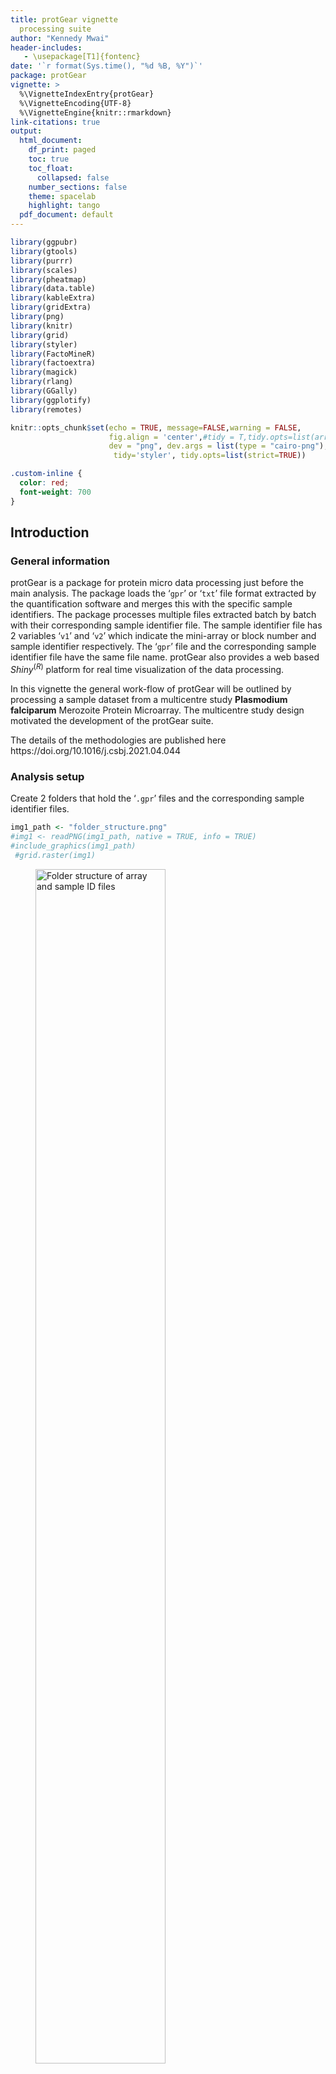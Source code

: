 ```yaml
---
title: protGear vignette
  processing suite
author: "Kennedy Mwai"
header-includes:
   - \usepackage[T1]{fontenc}
date: '`r format(Sys.time(), "%d %B, %Y")`'
package: protGear
vignette: >
  %\VignetteIndexEntry{protGear}
  %\VignetteEncoding{UTF-8}
  %\VignetteEngine{knitr::rmarkdown}
link-citations: true
output:
  html_document:
    df_print: paged
    toc: true
    toc_float:
      collapsed: false
    number_sections: false
    theme: spacelab
    highlight: tango
  pdf_document: default
---
```




```r
library(ggpubr)
library(gtools)
library(purrr)
library(scales)
library(pheatmap)
library(data.table)
library(kableExtra)
library(gridExtra)
library(png)
library(knitr)
library(grid)
library(styler)
library(FactoMineR)
library(factoextra)
library(magick)
library(rlang)
library(GGally)
library(ggplotify)
library(remotes)

knitr::opts_chunk$set(echo = TRUE, message=FALSE,warning = FALSE,
                      fig.align = 'center',#tidy = T,tidy.opts=list(arrow=TRUE, indent=2),
                      dev = "png", dev.args = list(type = "cairo-png"),
                       tidy='styler', tidy.opts=list(strict=TRUE))


```


```css
.custom-inline {
  color: red;
  font-weight: 700
}
```

## Introduction 

### General information
protGear is a package for protein micro data processing just before the main analysis. The package loads the '`gpr`' or '`txt`' file format extracted by the quantification software and merges this with the specific sample identifiers. The package processes multiple files extracted batch by batch with their corresponding sample identifier file. The sample identifier file has 2 variables '`v1`' and '`v2`' which indicate the mini-array or block number and sample identifier respectively. The '`gpr`' file and the corresponding sample identifier file have the same file name.  protGear also provides a web based $Shiny^{(R)}$ platform for real time visualization of the data processing. 

In this vignette the general work-flow of protGear will be outlined by processing a sample dataset from a multicentre study __Plasmodium falciparum__ Merozoite Protein Microarray. The multicentre study design motivated the development of the protGear suite. 

The details of the methodologies are published here https://doi.org/10.1016/j.csbj.2021.04.044

### Analysis setup
Create 2 folders that hold the '`.gpr`' files and the corresponding sample identifier files.


```r
img1_path <- "folder_structure.png"
#img1 <- readPNG(img1_path, native = TRUE, info = TRUE)
#include_graphics(img1_path)
 #grid.raster(img1)
```

![Folder structure of array and sample ID files](folder_structure.png){width=70%}



## Sample identifier file

![sample ID file structure](image_slide.png)

### Installation

To install `protGear` run the following commands in R

```r
## make sure devtools package is installed
remotes::install_github('Keniajin/protGear', dependencies=TRUE)
```


## Importing data

```r
library(protGear)
```

The first part is to specify the parameters of the micro-array experiment to assist in processing the data.  The parameters specified are 

  - channel - The scanner fluorescence output used to record the data. It can be  green,red,blue among others with a specified number. 
  - chip_path - the folder where the sub folders of 'gpr' or 'txt' files are stored. This path contains sub folders with the array data, for example the sub folders for the different batches. 
  - totsamples - the number of samples in a slide or array.  
  - blockspersample - The number of blocks a sample it takes. In this example each sample occupies 2 blocks each with 384 spots. 
  - sampleID_path - the folder where the sample identifiers files are stored
  - machine - The indicator for which machine was used to hybridize the samples if the experiment had more than one machine. 
  - date_process -the date of sample processing 
  
The parameters "`chip_path`", "`channel`" , "`totsamples`" and "`sampleID_path`" are mandatory. 

```r
## specify the the parameters to process the data
genepix_vars <- array_vars(channel="635" ,
                           chip_path = system.file("extdata/array_data/", package="protGear"),
                           totsamples = 21,
                           blockspersample = 2,
                           sampleID_path = system.file("extdata/array_sampleID/", package="protGear"),
                           mig_prefix = "_first",
                           machine =1,
                           ## optional 
                           date_process = "0520")
```


The exact channel used should be checked in the header of the file from the quantification software under `Wavelengths`. 

```r
header_gpr <- readLines(system.file("extdata/array_data/machine1/KK2-06.txt", package="protGear"),
                        n=40)
header_gpr <- gsub("\"", "", header_gpr[1:32])
header_gpr[1:32]
```


The function  `r text_spec("check_sampleID_files()",color="red")` helps to check whether each micro array file has a corresponding sample identifier file. The sample identifier files are generated from the lab plate maps to match the corresponding samples on a specific slide.If the sample identifier file is missing, protGear automatically generates the id's. 

### Spatial structure of slide

protGear offers a functionality to inspect the slide visually for any strong spatial biases when the scan image is not available. However, we recommend using the scanned image to visualize the spatial artefacts that might not be recorded in the `.gpr` file. We include the functions `r text_spec("visualize_slide()",color="red")` and `r text_spec("visualize_slide_2d()",color="red")`  to check the spatial structure. The functions are build on `r text_spec("structure_plot()",color="red")`  which shows the block and mini-array structure of a slide. 



#### Visualize the foreground MFI 

Here we visualize the foreground MFI using the `r text_spec("visualize_slide",color="red")` function

```r
visualize_slide(infile=system.file("extdata/array_data/machine1/KK2-06.txt", package="protGear"),
                MFI_var ='B635 Median' )

```

#### Visualize the background MFI  

Here we visualize  the background MFI using the `visualize_slide_2d` function

```r
visualize_slide_2d(infile =system.file("extdata/array_data/machine1/KK2-06.txt", package="protGear"), 
                   MFI_var ='F635 Median' )
```


### Import .gpr/txt data

Microarray data is imported using the `r text_spec("read_array_files()",color="red")` function. The function accepts the following mandatory arguments; 

 - `filename` - the name of the file which the data are to be read from. In this example a list of multiple files from a folder is used and passed to `r text_spec("read_array_files()","red")` using `r text_spec("purrr",color="red")`. 
 - `data_path` - The path where the file with the data  is located 
 - `genepix_vars` -  A list of specific definitions of the experiment design. See  `r text_spec("array_vars()",color="red")`  

For this example I use the sub-folder 2 specified using `genepix_vars$paths[[2]]` which is this path under vignette folder `r genepix_vars$paths[[2]]`. 
 
```r
#### read in all the datasets
### list all the file names under data folder
filenames <- list.files(file.path(genepix_vars$paths[[2]]), 
                        pattern="*.txt$|*.gpr$", full.names=FALSE)
#' @___________________read_in_the_files_with_the_text_data_from_the_chip_____________________________
### read all the data files and save them in a list 
data_path <- paste0(genepix_vars$paths[[2]],"/") 
data_files <- purrr::map(.x = filenames, 
                         .f = read_array_files,
                         data_path=data_path ,
                         genepix_vars=genepix_vars)
data_files <- set_names(data_files, purrr::map(filenames, name_of_files))
```


## Background Correction

Background noise is caused by non-specific fluorescence such as auto-fluorescence of the glass slide or non-specific binding of parameters and reference substances. To cut down the effect of background noise we have included different approaches for background correction. First, we extract the background values, visualize and select the best background approach. We have implemented five different approaches;
  
  1) Local background subtraction
  2) Global background subtraction
  3) Moving minimum background subtraction
  4) Normal and exponential model (normexp) 
  5) Log-linear background correction (Edwards)

In  '`.gpr`' files the Background column starts with a '`B`' followed by the wavelength or channel. In order to perform background correction, we extract the background mean fluorescent intensities (MFI's) using the function `r text_spec("extract_bg()",color="red")` . The function accepts the arguments `iden` which is the file identifier,  `data_files` a list of data objects with names utilised by `iden` and `genepix_vars` defined using  `r text_spec("array_vars()",color="red")` function. We utilise the `purr::map` function to extract the background MFI of multiple data files. 

```r
## utilising the map package we process a number of files  under data_files list
dfs <- names(data_files) 
allData_bg <- purrr::map(.x=dfs, .f=extract_bg,data_files=data_files,genepix_vars)
allData_bg <- set_names(allData_bg, purrr::map(filenames, name_of_files))
allData_bg <- plyr::ldply(allData_bg)
```

### Foreground vs Background

Before selecting the best background correction approach the MFI signals are be inspected visually. In protGear we first utilise the function `r text_spec("plot_FB()",color="red")` that graphs the background, _BG_Median_ and foreground values, _FBG_Median_. On the protGear Shiny platform the visuals are interactive and you can identify the features or blocks with strong bias. 

```r
p1 <- plot_FB(allData_bg,antigen_name="antigen",
              bg_MFI="BG_Median",FG_MFI="FBG_Median",log=FALSE)


p1

```

### Background MFI by blocks

```r
p2 <- plot_bg(df=allData_bg, x_axis="Block",bg_MFI="BG_Median",
        log_mfi=TRUE) 
p2
```

### Background correction

After background visualization and selecting the best approach the array data are merged with their specific sample identifier files. 

_`r text_spec("Note:",color="red")`_ Each array file must have its own corresponding sample identifier `.csv` file stored in `r text_spec("array_vars()",color="red")` function under `sampleID_path`. Check General information section.  


The method of background subtraction selected is specified under `r text_spec("method",color="red")` below. The background correction is performed by  `r text_spec("bg_correct()",color="red")` function.



```r
sample_ID_merged_dfs <- purrr::map(.x=dfs, .f=merge_sampleID ,data_files=data_files , 
                             genepix_vars, method="subtract_local")
sample_ID_merged_dfs <- set_names(sample_ID_merged_dfs, purrr::map(filenames, name_of_files))
```


## Buffer spots

Buffer spots are specific to the experiment design and are not always included. Buffer spots are used to check for unexpected scanning artefacts. The buffer spots should have similar values in  different slides. Some outliers are expected for buffer spots close sample spots or landmark. However you can specify the name of your control antigens here `r text_spec('buffer_spot="buffer"',color="blue")` if you do not have buffer spots.

```r
buffer_transp <- purrr::map(.x=sample_ID_merged_dfs, .f=buffer_spots ,  buffer_spot="buffer")

buffer_transp <- set_names(buffer_transp, purrr::map(filenames, name_of_files))

buffers <- plyr::ldply(buffer_transp)
plot_buffer(buffers,buffer_names="antigen",buffer_mfi="FMedianBG_correct",slide_id=".id")

```

## Coefficient of Variation (CV)

To calculate the CV's we utilise the  `r text_spec("cv_estimation()",color="red")` function with a `cv_cut_off` specified , sample identifier variable and antigen specified under `sampleID_var` and `antigen` respectively. The `replicate_var` and `mfi_var` identifies the variable with the replicate rank generated and MFI's values. 


```r
#' @________________________________calculated_cv_for_each_data_file_______________________________________
#' data without the selected mean for the best 2 CVs 
dataCV <- purrr::map(.x=sample_ID_merged_dfs, .f=cv_estimation ,lab_replicates=3  ,
                     cv_cut_off=20,
                     sampleID_var='sampleID', antigen_var='antigen' ,replicate_var='replicate' ,
                     mfi_var='FMedianBG_correct')

lab_replicates=3
dataCV <- set_names(dataCV, purrr::map(filenames, name_of_files))

aa <- plyr::ldply(dataCV)
GGally::ggpairs(aa,aes(color=cvCat_all) ,
        columns = paste(1:lab_replicates), title = "",  axisLabels = "show") +
  theme_light()
   
```

### Summary of CV values

Here we create a summary of the CV values for each sample/slide utilising the `r text_spec("cv_by_sample_estimation()",color="red")` function.  This helps to identify samples with high values of CV. On the protGear dashboard an interactive table is created to show the summary for each sample. 

```r


#' @________________________________summary_of_cv_for_each_sample________________________________________ 
#' creates summaries by cv's greater than 20 and less than 20

cv_cut_off <- 20
dataCV_sample <- purrr::map(.x=dataCV, .f=protGear::cv_by_sample_estimation , cv_variable="cvCat_all",
                            lab_replicates=3)
dataCV_sample <- set_names(dataCV_sample, purrr::map(filenames, name_of_files))
all_cv_sample <- plyr::ldply(dataCV_sample)

```


```r
less_20 <- rlang::sym(paste0("CV <= ",cv_cut_off, "_perc"))
gt_20 <- rlang::sym(paste0("CV > ",cv_cut_off, "_perc"))

less_20_per <-  rlang::sym(paste0("% CV <=",cv_cut_off))
gt_20_per <-  rlang::sym(paste0("% CV >",cv_cut_off))
ggplot(all_cv_sample)+
  geom_violin(aes(.id,`CV <= 20_perc`, color="% CV =<20")) +
  geom_violin(aes(.id,`CV > 20_perc`, color="% CV >20")) +
  geom_violin(aes(.id,Others_perc,color="Others")) +
  ylab("% of CV") +
  theme_minimal() +
  ggtitle("% of CV >20 or <=20 for each slide all repeats considered") 
```


### Best replicates

We have implemented a function `r text_spec("best_CV_estimation()",color="red")` to select the best replicates if an experiment has more than 2 technical replicates. This helps to select the less variable replicates.

```r
#' @________________________________data_with_selected_best_2_CV_______________________________________ 
#' data with the selected mean for the best 2 CVs
dataCV_best2 <- purrr::map(.x=dataCV, .f=best_CV_estimation , slide_id="iden",lab_replicates=3,
                           cv_cut_off=20)

## give the names to the returned list
dataCV_best2 <- set_names(dataCV_best2, purrr::map(filenames, name_of_files))


dataCV_sample_best2 <- purrr::map(.x=dataCV_best2, .f=cv_by_sample_estimation , 
                                  cv_variable="best_CV_cat",lab_replicates=3)
dataCV_sample_best2 <- set_names(dataCV_sample_best2, purrr::map(filenames, name_of_files))
all_cv_sample_best2 <- plyr::ldply(dataCV_sample_best2)
```


On the violin below we observe that with selecting the less variable replicates , the percentage of the "good CV" values increases.

```r
## plot only the CV perccentages
ggplot(all_cv_sample_best2)+
  geom_violin(aes(.id,`CV <= 20_perc`, color="% CV =<20")) +
  geom_violin(aes(.id,`CV > 20_perc`, color="% CV >20")) +
  geom_violin(aes(.id,Others_perc,color="Others")) +
  ylab("% of CV") +
  theme_minimal() +
  ggtitle("% of CV >20 or <=20 for each slide") 
```


## Tag subtraction

Tag subtraction is applied for antigens containing purification tags. A file with the specific TAG name for each antigen is loaded. The file has the `antigen,TAG and TAG_name` and the TAG_name must be part of the antigens listed.

```r
tag_file <- read.csv("TAG_antigens.csv")
tag_antigens <- c("CD4TAG" , "GST", "MBP")
batch_vars <- list(machine="m1", day="0520")
```


### Overview of the TAG file

```r
tb1 <- data.frame(head(tag_file, n=10))
tb1 %>% 
  kable() %>%
  kable_styling()
```


### Subtracting the TAG values

The function `r text_spec("tag_subtract()",color="red")` implements the TAG subtration by matching the TAG names with the corresponding TAG values. 

```r
#' @________________________________subtract_the_tag_values_______________________________________ 
#'
## tag subtract 
## read in the KILCHip TAG file to substract GST-1, MBP -2 and  CD4TAG - 0 file 
dataCV_tag <- purrr::map(.x=dataCV_best2, .f=tag_subtract , 
                         tag_antigens=tag_antigens, mean_best_CV_var="mean_best_CV",tag_file=tag_file,
                         antigen_var='antigen',
                         batch_vars=batch_vars)
dataCV_tag <- set_names(dataCV_tag, purrr::map(filenames, name_of_files))
dataCV_tag <- plyr::ldply(dataCV_tag)
```


In this example here we plot a graph of antigens Tagged with GST before and after TAG subtraction.

```r
aaa <- dataCV_tag %>% 
  filter(TAG_name=="GST") 

aaa <- aaa %>% 
dplyr::select(.id,sampleID,antigen,mean_best_CV,mean_best_CV_tag)

aaa <- aaa %>% 
  gather(measure,mfi,-c(.id:antigen))

ggplot(aaa,aes(as.factor(antigen),mfi,color=measure))  +
  geom_boxplot(aes(fill=measure),alpha=0.5)+
  theme_light() +
  xlab("antigen name")+
  ggtitle("Before and after TAG subtraction") +
  theme(axis.text.x = element_text(angle = 45, hjust = 1))
```


## Normalisation

To normalise the data, we create a matrix `matrix_antigen` with all the data combined. We ensure the slide identifier is included as row names of the matrix or we have a way to join them after normalisation. The `array_matrix` matrix is used to hold these parameters. In place of `AMA1` in the example below you use one of your features or antigen. We have implemented  four different normalisation techniques;

1) $Log_2$ normalisation
2) Loess normalisation
3) RLM normalisation
4) VSN normalisation. 


```r
df_to_normalise <-  dataCV_tag  %>%  ungroup() %>%  
  dplyr::select(slide=.id,sampleID,sample_array_ID,antigen,mean_best_CV) %>%  
  group_by(sampleID, slide)
df_to_normalise$sample_index <- group_indices(.data =df_to_normalise )

### 
to_normalise <- df_to_normalise %>%
 ungroup() %>% dplyr::select(-slide,-sampleID,-sample_array_ID) %>% 
  dplyr::select(antigen, sample_index, everything()) %>%  
  gather(variable, value, -(antigen:sample_index)) %>%
  unite(temp, antigen ) %>%  dplyr::select(-variable) %>%
  spread(temp, value) %>% 
  as.data.frame(.)

### get the row names of the machine data
row.names(to_normalise) <- to_normalise$sample_index
#batch_all <- as.factor(paste0(to_normalise$machine,"/",to_normalise$day))
#machines <- as.factor(to_normalise$machine)
#day_batches <- as.factor(to_normalise$day)

## create the matrix to normalise
matrix_antigen <-  to_normalise %>% 
   dplyr::select(-sample_index) %>% 
  as.matrix(.)


## create the matrix to hold the important parameters 
## in place of AMA1 you use one of your features or antigen
array_matrix <- df_to_normalise %>% 
  filter(antigen=="AMA1") %>% 
  ungroup() %>% 
   dplyr::select(sample_array_ID,sample_index,slide)

control_antigens <- c("CommercialHumanIgG","CD4TAG")

```


The `r text_spec("matrix_normalise()",color="red")`  function is used to normalise the data and returns a list of plots and a matrix of normalised values. A plot is returned if ` return_plot = TRUE` otherwise only a matrix of normalised values will be returned. 

```r
normlise_df <- matrix_normalise(matrix_antigen, method = "vsn", array_matrix=array_matrix,
                       return_plot = TRUE,control_antigens=control_antigens)

normlise_df$plot_normalisation

```


### Compare normalisation methods

On the dashboard we compare the different normalisation techniques using the `r text_spec("mutiple_plot()",color="red")` function after loading the data.


```r
control_antigens <- c("CommercialHumanIgG","CD4TAG")
## no normalisation
normalise_list_none <- matrix_normalise(matrix_antigen=matrix_antigen, 
                                         method = "none", 
                                         array_matrix=array_matrix,
                                         return_plot = TRUE,
                                         control_antigens=control_antigens)
  names(normalise_list_none) <- c("matrix_antigen_none" ,"plot_none")
## log2 normalisation
  normalise_list_log <- matrix_normalise(matrix_antigen=matrix_antigen, 
                                           method = "log2", 
                                           array_matrix=array_matrix,
                                           return_plot = TRUE,
                                           control_antigens=control_antigens)
  names(normalise_list_log) <- c("matrix_antigen_log" ,"plot_log")
## vsn normalisation
   normalise_list_vsn <- matrix_normalise(matrix_antigen=matrix_antigen, 
                                           method = "vsn", 
                                           array_matrix=array_matrix,
                                           return_plot = TRUE,
                                           control_antigens=control_antigens)
    names(normalise_list_vsn) <- c("matrix_antigen_vsn" ,"plot_vsn")
  ## cyclic loess with log
     normalise_list_cyclic_loess_log <- matrix_normalise(matrix_antigen=matrix_antigen, 
                                                        method = "cyclic_loess_log", 
                                                        array_matrix=array_matrix,
                                                        return_plot = TRUE,
                                                        control_antigens=control_antigens)
    names(normalise_list_cyclic_loess_log) <- c("matrix_antigen_cyclic_loess_log" ,
                                                "plot_cyclic_loess_log")
    

     normalise_list_rlm <- matrix_normalise(matrix_antigen=matrix_antigen, 
                                                  method = "rlm", 
                                                  array_matrix=array_matrix,
                                                  return_plot = TRUE,
                                                  control_antigens=control_antigens)
    names(normalise_list_rlm) <- c("matrix_antigen_rlm" ,"plot_rlm")
    
  
    ## create a list after normalisation
 normalised_list <- c(normalise_list_none , 
                      normalise_list_log,
                      normalise_list_vsn,
                      normalise_list_cyclic_loess_log,
                      normalise_list_rlm)
  ##
 normalised_list_plot <- normalised_list[grepl("plot",names(normalised_list))]

  
```

```r
p <- do.call("grid.arrange", c(normalised_list_plot, ncol=2))
```


## Heatmaps

```r
norm_df <- normlise_df$matrix_antigen_normalised
norm_df <- norm_df %>% 
   dplyr::select(-control_antigens)
p3 <- pheatmap::pheatmap(norm_df ,scale = "none", cluster_rows = FALSE,
                            main=paste('VSN',"Normalised Data"),
                            silent = TRUE)
#-------
## if you want to save the file
# p3 <- ggplotify::as.ggplot(p3)
# p <- p3 +  theme_void()
# ggsave(p ,
#          filename ="heatmap.PNG" ,
#          width = 16 , height = 12 , 
#          limitsize = FALSE,
#          dpi=200 )
#-------
p3
```


```r

#files <- list.files(pattern = 'heatmap')

#knitr::include_graphics(files[[1]])
#knitr::include_graphics('heatmap.PNG')
```

## PCA analysis

```r
norm_df <- normlise_df$matrix_antigen_normalised
res_pca <- prcomp( norm_df, scale = TRUE)
var <- get_pca_var(res_pca)
vars_visualise=20
#Visualize the PCA
## individuals contributing to the PCA
p1 <- fviz_pca_ind(res_pca,
                    col.var = "contrib", # Color by contributions to the PC
                    gradient.cols = c("#00AFBB", "#E7B800", "#FC4E07"),
                    repel = TRUE     # Avoid text overlapping
  )+    theme_minimal()
  
# Select the top vars_visualise contributing variables
p2 <-fviz_pca_biplot(res_pca, label="var",
                    select.var = list(contrib = vars_visualise)) +
    theme_minimal()
  
  
# Total cos2 of variables on Dim.1 and Dim.2
p3 <-     fviz_cos2(res_pca, choice = "var", axes = 1:2 , top = vars_visualise)

  
# Color by cos2 values: quality on the factor map
p4 <-  fviz_pca_var(res_pca, col.var = "cos2",
               gradient.cols = c("#00AFBB", "#E7B800", "#FC4E07"),
               select.var = list(contrib = vars_visualise),
               repel = TRUE # Avoid text overlapping
  )

 
## combine the plots into one grid
## combine the plots into one grid
## combine the plots into one grid
p_pca <- gridExtra::grid.arrange(p1,p2,p3,p4, ncol=2 )
## If you want to save the file
# ggsave(p_pca ,
#          filename ="p_pca.PNG" ,
#          width = 16 , height = 12 , 
#           units = "in",
#          limitsize = FALSE,
#          dpi=300)
p_pca 
```



<!-- ![PCA Chart Repeat](p_pca.PNG) -->

## Shiny application
Shiny is an R package that makes it easy to build interactive web apps straight from R. protGear has a built in user-friendly Shiny dashboard to assist in real-time processing and visualization. It provides five sequential steps for handling a data table of fluorescent intensities. 
The dashboard is launched as below from R or RStudio. To Install R: Open an internet browser and go to www.r-project.org.

```r
protGear::launch_protGear_interactive()
```


